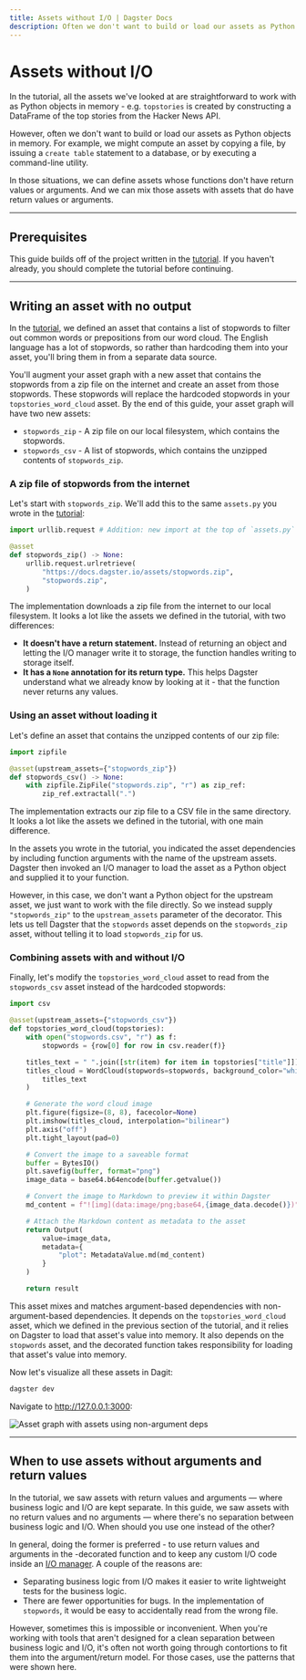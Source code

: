 ```yaml
---
title: Assets without I/O | Dagster Docs
description: Often we don't want to build or load our assets as Python objects in memory
---
```


# Assets without I/O

In the tutorial, all the assets we've looked at are straightforward to work with as Python objects in memory - e.g. `topstories` is created by constructing a DataFrame of the top stories from the Hacker News API.

However, often we don't want to build or load our assets as Python objects in memory. For example, we might compute an asset by copying a file, by issuing a `create table` statement to a database, or by executing a command-line utility.

In those situations, we can define assets whose functions don't have return values or arguments. And we can mix those assets with assets that do have return values or arguments.

---

## Prerequisites

This guide builds off of the project written in the [tutorial](/tutorial). If you haven't already, you should complete the tutorial before continuing.

---

## Writing an asset with no output

In the [tutorial](/tutorial), we defined an asset that contains a list of stopwords to filter out common words or prepositions from our word cloud. The English language has a lot of stopwords, so rather than hardcoding them into your asset, you'll bring them in from a separate data source.

You'll augment your asset graph with a new asset that contains the stopwords from a zip file on the internet and create an asset from those stopwords. These stopwords will replace the hardcoded stopwords in your `topstories_word_cloud` asset. By the end of this guide, your asset graph will have two new assets:

- `stopwords_zip` - A zip file on our local filesystem, which contains the stopwords.
- `stopwords_csv` - A list of stopwords, which contains the unzipped contents of `stopwords_zip`.

### A zip file of stopwords from the internet

Let's start with `stopwords_zip`. We'll add this to the same `assets.py` you wrote in the [tutorial](/tutorial):

```python
import urllib.request # Addition: new import at the top of `assets.py`

@asset
def stopwords_zip() -> None:
    urllib.request.urlretrieve(
        "https://docs.dagster.io/assets/stopwords.zip",
        "stopwords.zip",
    )
```

The implementation downloads a zip file from the internet to our local filesystem. It looks a lot like the assets we defined in the tutorial, with two differences:

- **It doesn't have a return statement.** Instead of returning an object and letting the I/O manager write it to storage, the function handles writing to storage itself.
- **It has a `None` annotation for its return type.** This helps Dagster understand what we already know by looking at it - that the function never returns any values.

### Using an asset without loading it

Let's define an asset that contains the unzipped contents of our zip file:

```python
import zipfile

@asset(upstream_assets={"stopwords_zip"})
def stopwords_csv() -> None:
    with zipfile.ZipFile("stopwords.zip", "r") as zip_ref:
        zip_ref.extractall(".")
```

The implementation extracts our zip file to a CSV file in the same directory. It looks a lot like the assets we defined in the tutorial, with one main difference.

In the assets you wrote in the tutorial, you indicated the asset dependencies by including function arguments with the name of the upstream assets. Dagster then invoked an I/O manager to load the asset as a Python object and supplied it to your function.

However, in this case, we don't want a Python object for the upstream asset, we just want to work with the file directly. So we instead supply `"stopwords_zip"` to the `upstream_assets` parameter of the <PyObject module="dagster" object="asset" displayText="@asset"/> decorator. This lets us tell Dagster that the `stopwords` asset depends on the `stopwords_zip` asset, without telling it to load `stopwords_zip` for us.

### Combining assets with and without I/O

Finally, let's modify the `topstories_word_cloud` asset to read from the `stopwords_csv` asset instead of the hardcoded stopwords:

```python
import csv

@asset(upstream_assets={"stopwords_csv"})
def topstories_word_cloud(topstories):
    with open("stopwords.csv", "r") as f:
        stopwords = {row[0] for row in csv.reader(f)}

    titles_text = " ".join([str(item) for item in topstories["title"]])
    titles_cloud = WordCloud(stopwords=stopwords, background_color="white").generate(
        titles_text
    )

    # Generate the word cloud image
    plt.figure(figsize=(8, 8), facecolor=None)
    plt.imshow(titles_cloud, interpolation="bilinear")
    plt.axis("off")
    plt.tight_layout(pad=0)

    # Convert the image to a saveable format
    buffer = BytesIO()
    plt.savefig(buffer, format="png")
    image_data = base64.b64encode(buffer.getvalue())

    # Convert the image to Markdown to preview it within Dagster
    md_content = f"![img](data:image/png;base64,{image_data.decode()})"

    # Attach the Markdown content as metadata to the asset
    return Output(
        value=image_data,
        metadata={
            "plot": MetadataValue.md(md_content)
        }
    )

    return result
```

This asset mixes and matches argument-based dependencies with non-argument-based dependencies. It depends on the `topstories_word_cloud` asset, which we defined in the previous section of the tutorial, and it relies on Dagster to load that asset's value into memory. It also depends on the `stopwords` asset, and the decorated function takes responsibility for loading that asset's value into memory.

Now let's visualize all these assets in Dagit:

```bash
dagster dev
```

Navigate to <http://127.0.0.1:3000>:

<!-- ![Asset graph with assets using non-argument deps](/images/guides/asset-tutorial/non-argument-deps-asset-graph.png) -->

<Image
alt="Asset graph with assets using non-argument deps"
src="/images/guides/assets-without-io/asset-graph.png"
width={1149}
height={629}
/>

---

## When to use assets without arguments and return values

In the tutorial, we saw assets with return values and arguments — where business logic and I/O are kept separate. In this guide, we saw assets with no return values and no arguments — where there's no separation between business logic and I/O. When should you use one instead of the other?

In general, doing the former is preferred - to use return values and arguments in the <PyObject module="dagster" object="asset" decorator/>-decorated function and to keep any custom I/O code inside an [I/O manager](/concepts/io-management/io-managers). A couple of the reasons are:

- Separating business logic from I/O makes it easier to write lightweight tests for the business logic.
- There are fewer opportunities for bugs. In the implementation of `stopwords`, it would be easy to accidentally read from the wrong file.

However, sometimes this is impossible or inconvenient. When you're working with tools that aren't designed for a clean separation between business logic and I/O, it's often not worth going through contortions to fit them into the argument/return model. For those cases, use the patterns that were shown here.
